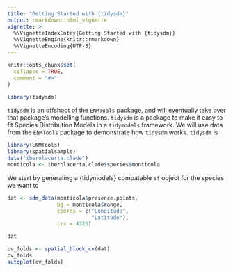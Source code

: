 ```yaml
---
title: "Getting Started with {tidysdm}"
output: rmarkdown::html_vignette
vignette: >
  %\VignetteIndexEntry{Getting Started with {tidysdm}}
  %\VignetteEngine{knitr::rmarkdown}
  %\VignetteEncoding{UTF-8}
---
```


```r
knitr::opts_chunk$set(
  collapse = TRUE,
  comment = "#>"
)
```

```r
library(tidysdm)
```

`tidysdm` is an offshoot of the `ENMTools` package, and will eventually take over that package's modelling functions. `tidysdm` is a package to make it easy to fit Species Distribution Models in a `tidymodels` framework.
We will use data from the `ENMTools` package to demonstrate how `tidysdm` works. `tidysdm` is

```r
library(ENMTools)
library(spatialsample)
data("iberolacerta.clade")
monticola <- iberolacerta.clade$species$monticola

```

We start by generating a {tidymodels} compatable `sf` object for the species we want to

```r
dat <- sdm_data(monticola$presence.points,
                bg = monticola$range,
                coords = c("Longitude",
                           "Latitude"),
                crs = 4326)

dat

```

```r
cv_folds <- spatial_block_cv(dat)
cv_folds
autoplot(cv_folds)
```
